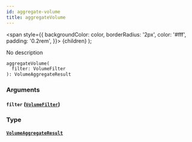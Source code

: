 ```yaml
---
id: aggregate-volume
title: aggregateVolume
---
```


<span
style={{
      backgroundColor: color,
      borderRadius: '2px',
      color: '#fff',
      padding: '0.2rem',
    }}>
{children}
</span>
);

No description

```graphql
aggregateVolume(
  filter: VolumeFilter
): VolumeAggregateResult

```

### Arguments

#### `filter` ([`VolumeFilter`](/docs/schema/inputs/volume-filter))

### Type

#### [`VolumeAggregateResult`](/docs/schema/objects/volume-aggregate-result)
